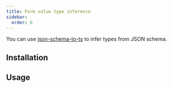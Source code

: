 ```yaml
---
title: Form value type inference
sidebar:
  order: 6
---
```





You can use [json-schema-to-ts](https://github.com/ThomasAribart/json-schema-to-ts/tree/main)
to infer types from JSON schema.

## Installation

<Npm pkg="json-schema-to-ts" dev />

## Usage

<Code code={code} lang="typescript" />
